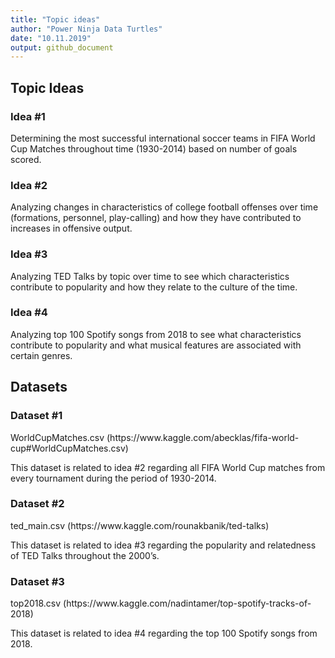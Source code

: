 ```yaml
---
title: "Topic ideas"
author: "Power Ninja Data Turtles"
date: "10.11.2019"
output: github_document
---
```


## Topic Ideas

### Idea #1

Determining the most successful international soccer teams in FIFA World Cup Matches throughout time (1930-2014) based on number of goals scored.

### Idea #2

Analyzing changes in characteristics of college football offenses over time (formations, personnel, play-calling) and how they have contributed to increases in offensive output.

### Idea #3 

Analyzing TED Talks by topic over time to see which characteristics contribute to popularity and how they relate to the culture of the time.

### Idea #4

Analyzing top 100 Spotify songs from 2018 to see what characteristics contribute to popularity and what musical features are associated with certain genres.

## Datasets

### Dataset #1

WorldCupMatches.csv (https://www.kaggle.com/abecklas/fifa-world-cup#WorldCupMatches.csv)

This dataset is related to idea #2 regarding all FIFA World Cup matches from every tournament during the period of 1930-2014.

### Dataset #2

ted_main.csv (https://www.kaggle.com/rounakbanik/ted-talks)

This dataset is related to idea #3 regarding the popularity and relatedness of TED Talks throughout the 2000's.

### Dataset #3

top2018.csv (https://www.kaggle.com/nadintamer/top-spotify-tracks-of-2018)

This dataset is related to idea #4 regarding the top 100 Spotify songs from 2018.